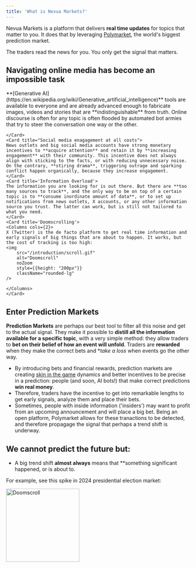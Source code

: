 ```yaml
---
title: 'What is Nevua Markets?'
---
```


Nevua Markets is a platform that delivers **real time updates** for topics that matter to you. It does that by leveraging [Polymarket](https://polymarket.com), the world's biggest prediction market.

The traders read the news for you. You only get the signal that matters.

## Navigating online media has become an impossible task

<Columns cols={2}>
    <Card title="AI-generated content">
    **[Generative AI](https://en.wikipedia.org/wiki/Generative_artificial_intelligence)** tools are available to everyone and are already advanced enough to fabricate images, videos and stories that are **indistinguishable** from truth. Online discourse is often for any topic is often flooded by automated bot armies that try to steer the conversation one way or the other.
    
    </Card>
    <Card title="Social media enagagement at all costs">
    News outlets and big social media accounts have strong monetary incentives to **acquire attention** and retain it by **increasing engagement** with their community. This incentive does not always align with sticking to the facts, or with reducing unnecessary noise. On the contrary, **stiring drama**, triggering outrage and sparking conflict happen organically, because they increase engagement.
    </Card>
    <Card title='Information Overload'>
    The information you are looking for is out there. But there are **too many sources to track**, and the only way to be on top of a certain topic is to **consume inordinate amount of data**, or to set up notifications from news outlets, X accounts, or any other information source you trust. The latter can work, but is still not tailored to what you need.
    </Card>
    <Card title='Doomscrolling'>
    <Columns cols={2}>
    X (Twitter) is the de facto platform to get real time information and early signals of big things that are about to happen. It works, but the cost of tracking is too high:
    <img
        src="/introduction/scroll.gif" 
        alt="Doomscroll" 
        noZoom 
        style={{height: "200px"}} 
        className="rounded-lg" 
    />

    </Columns>
    </Card>
</Columns>

## Enter Prediction Markets

**Prediction Markets** are perhaps our best tool to filter all this noise and get to the actual signal. They make it possible to **distill all the information available for a specific topic**, with a very simple method: they allow traders to **bet on their belief of how an event will unfold**. Traders are **rewarded** when they make the correct bets and **take a loss* when events go the other way. 

- By introducing bets and financial rewards, prediction markets are creating [skin in the game](https://en.wikipedia.org/wiki/Skin_in_the_game) dynamics and better incentives to be precise in a prediction: people (and soon, AI bots!) that make correct predictions **win real money**.
- Therefore, traders have the incentive to get into remarkable lengths to get early signals, analyze them and place their bets.
- Sometimes, people with inside information ('insiders') may want to profit from an upcoming announcement and will place a big bet. Being an open platform, Polymarket allows for these tranactions to be detected, and therefore propagage the signal that perhaps a trend shift is underway.

## We cannot predict the future but:

- A big trend shift **almost always** means that **something significant happened, or is about to.

For example, see this spike in 2024 presidential election market:


<img
    src="/introduction/trend-shift.png" 
    alt="Doomscroll" 
    noZoom 
    height="200"
    className="rounded-lg" 
/>
